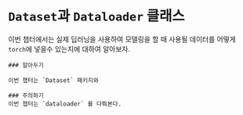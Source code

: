 # `Dataset`과 `Dataloader` 클래스

이번 챕터에서는 실제 딥러닝을 사용하여 모델링을 할 때 사용될 데이터를 어떻게 `torch`에 넣을수 있는지에 대하여 알아보자.

```block
### 알아두기

이번 챕터는 `Dataset` 패키지와

```

```block
### 주의하기
이번 챕터는 `dataloader` 를 다뤄본다. 
```